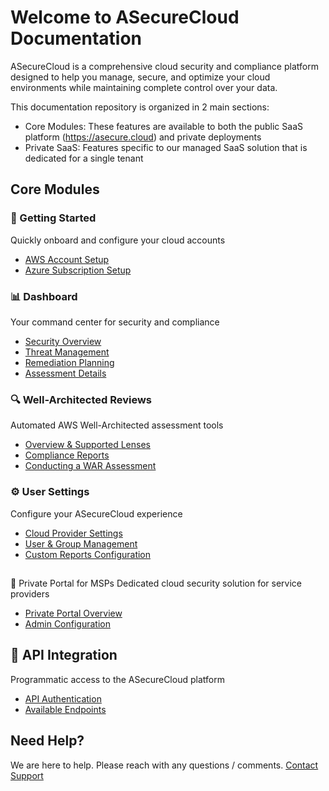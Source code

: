 # Welcome to ASecureCloud Documentation

ASecureCloud is a comprehensive cloud security and compliance platform designed to help you manage, secure, and optimize your cloud environments while maintaining complete control over your data.


This documentation repository is organized in 2 main sections:
- Core Modules: These features are available to both the public SaaS platform (https://asecure.cloud) and private deployments
- Private SaaS: Features specific to our managed SaaS solution that is dedicated for a single tenant

## Core Modules

### 🚀 Getting Started
Quickly onboard and configure your cloud accounts
- [AWS Account Setup](/gettingStarted#add-an-aws-account)
- [Azure Subscription Setup](/gettingStarted#add-an-azure-subscription)


### 📊 Dashboard
Your command center for security and compliance
- [Security Overview](/Dashboard#overview)
- [Threat Management](/Dashboard#threat-management)
- [Remediation Planning](/Dashboard#remediation-plan)
- [Assessment Details](/Dashboard#assessments-details)

### 🔍 Well-Architected Reviews
Automated AWS Well-Architected assessment tools
- [Overview & Supported Lenses](/wellArchitected)
- [Compliance Reports](/wellArchitected#compliance-reports)
- [Conducting a WAR Assessment](/wellArchitected/conductingwar)

### ⚙️ User Settings
Configure your ASecureCloud experience
- [Cloud Provider Settings](/UserSettings#cloud-settings)
- [User & Group Management](/UserSettings#user-and-group-settings)
- [Custom Reports Configuration](/UserSettings#custom-reports)

##
 🏢 Private Portal for MSPs
Dedicated cloud security solution for service providers
- [Private Portal Overview](/privatePortal)
- [Admin Configuration](/privatePortal/configuration)

## 🔌 API Integration
Programmatic access to the ASecureCloud platform
- [API Authentication](/apidocs#getting-started)
- [Available Endpoints](/apidocs#api-endpoints)

## Need Help?

We are here to help. Please reach with any questions / comments.
[Contact Support](mailto:support@asecurecloud.com) 